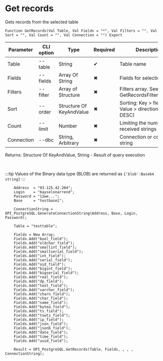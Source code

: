 ﻿---
sidebar_position: 6
---


# Get records
 Gets records from the selected table



`Function GetRecords(Val Table, Val Fields = "*", Val Filters = "", Val Sort = "", Val Count = "", Val Connection = "") Export`

  | Parameter | CLI option | Type | Required | Description |
  |-|-|-|-|-|
  | Table | --table | String | &#x2714; | Table name |
  | Fields | --fields | Array Of String | &#x2716; | Fields for selection |
  | Filters | --filter | Array of Structure | &#x2716; | Filters array. See GetRecordsFilterStrucutre |
  | Sort | --order | Structure Of KeyAndValue | &#x2716; | Sorting: Key > field name, Value > direction (ASC, DESC) |
  | Count | --limit | Number | &#x2716; | Limiting the number of received strings |
  | Connection | --dbc | String, Arbitrary | &#x2716; | Connection or connection string |

  
  Returns:  Structure Of KeyAndValue, String - Result of query execution

<br/>

:::tip
Values of the Binary data type (BLOB) are returned as `{'blob':Base64 string}`
:::
<br/>



```bsl title="1C:Enterprise/OneScript code example"
    Address  = "93.125.42.204";
    Login    = "bayselonarrend";
    Password = "12we...";
    Base     = "testbase1";

    ConnectionString = OPI_PostgreSQL.GenerateConnectionString(Address, Base, Login, Password);

    Table = "testtable";

    Fields = New Array;
    Fields.Add("bool_field");
    Fields.Add("oldchar_field");
    Fields.Add("smallint_field");
    Fields.Add("smallserial_field");
    Fields.Add("int_field");
    Fields.Add("serial_field");
    Fields.Add("oid_field");
    Fields.Add("bigint_field");
    Fields.Add("bigserial_field");
    Fields.Add("real_field");
    Fields.Add("dp_field");
    Fields.Add("text_field");
    Fields.Add("varchar_field");
    Fields.Add("charn_field");
    Fields.Add("char_field");
    Fields.Add("name_field");
    Fields.Add("bytea_field");
    Fields.Add("ts_field");
    Fields.Add("tswtz_field");
    Fields.Add("ip_field");
    Fields.Add("json_field");
    Fields.Add("jsonb_field");
    Fields.Add("date_field");
    Fields.Add("time_field");
    Fields.Add("uuid_field");

    Result = OPI_PostgreSQL.GetRecords(Table, Fields, , , , ConnectionString);
```
 




